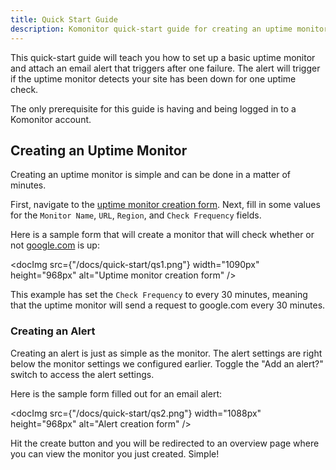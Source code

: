 ```yaml
---
title: Quick Start Guide
description: Komonitor quick-start guide for creating an uptime monitor and email alert for new users.
---
```


This quick-start guide will teach you how to set up a basic uptime monitor and
attach an email alert that triggers after one failure. The alert will trigger if the
uptime monitor detects your site has been down for one uptime check.

The only prerequisite for this guide is having and being logged in to a Komonitor account.

## Creating an Uptime Monitor

Creating an uptime monitor is simple and can be done in a matter of minutes.

First, navigate to the [uptime monitor creation form](/app/uptime/new).
Next, fill in some values for the `Monitor Name`, `URL`, `Region`, and `Check Frequency` fields.

Here is a sample form that will create a monitor that will check whether or not [google.com](https://google.com) is up:

<docImg
  src={"/docs/quick-start/qs1.png"}
  width="1090px"
  height="968px"
  alt="Uptime monitor creation form"
/>

This example has set the `Check Frequency` to every 30 minutes, meaning that the uptime monitor will send a request to google.com every 30 minutes.

### Creating an Alert

Creating an alert is just as simple as the monitor. The alert settings are right below the monitor settings we configured earlier.
Toggle the "Add an alert?" switch to access the alert settings.

Here is the sample form filled out for an email alert:

<docImg
  src={"/docs/quick-start/qs2.png"}
  width="1088px"
  height="968px"
  alt="Alert creation form"
/>

Hit the create button and you will be redirected to an overview page where you can view the monitor you just created. Simple!

